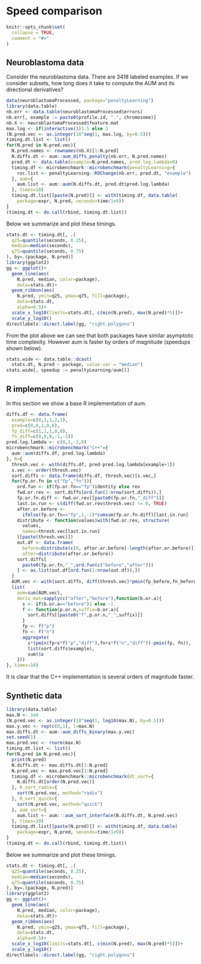 <!--
%\VignetteEngine{knitr::knitr}
%\VignetteIndexEntry{Speed comparison}
-->

# Speed comparison

```r
knitr::opts_chunk$set(
  collapse = TRUE,
  comment = "#>"
)
```

## Neuroblastoma data

Consider the neuroblastoma data. There are 3418 labeled examples. If
we consider subsets, how long does it take to compute the AUM and its
directional derivatives?

```r
data(neuroblastomaProcessed, package="penaltyLearning")
library(data.table)
nb.err <- data.table(neuroblastomaProcessed$errors)
nb.err[, example := paste0(profile.id, ".", chromosome)]
nb.X <- neuroblastomaProcessed$feature.mat
max.log <- if(interactive())3.5 else 3
(N.pred.vec <- as.integer(10^seq(1, max.log, by=0.5)))
timing.dt.list <- list()
for(N.pred in N.pred.vec){
  N.pred.names <- rownames(nb.X)[1:N.pred]
  N.diffs.dt <- aum::aum_diffs_penalty(nb.err, N.pred.names)
  pred.dt <- data.table(example=N.pred.names, pred.log.lambda=0)
  timing.df <- microbenchmark::microbenchmark(penaltyLearning={
    roc.list <- penaltyLearning::ROChange(nb.err, pred.dt, "example")
  }, aum={
    aum.list <- aum::aum(N.diffs.dt, pred.dt$pred.log.lambda)
  }, times=10)
  timing.dt.list[[paste(N.pred)]] <- with(timing.df, data.table(
    package=expr, N.pred, seconds=time/1e9))
}
(timing.dt <- do.call(rbind, timing.dt.list))

```

Below we summarize and plot these timings.

```r
stats.dt <- timing.dt[, .(
  q25=quantile(seconds, 0.25),
  median=median(seconds),
  q75=quantile(seconds, 0.75)
), by=.(package, N.pred)]
library(ggplot2)
gg <- ggplot()+
  geom_line(aes(
    N.pred, median, color=package),
    data=stats.dt)+
  geom_ribbon(aes(
    N.pred, ymin=q25, ymax=q75, fill=package),
    data=stats.dt,
    alpha=0.5)+
  scale_x_log10(limits=stats.dt[, c(min(N.pred), max(N.pred)*5)])+
  scale_y_log10()
directlabels::direct.label(gg, "right.polygons")

```

From the plot above we can see that both packages have similar
asymptotic time complexity. However aum is faster by
orders of magnitude (speedups shown below).

```r
stats.wide <- data.table::dcast(
  stats.dt, N.pred ~ package, value.var = "median")
stats.wide[, speedup := penaltyLearning/aum][]
```

## R implementation

In this section we show a base R implementation of aum.

```r
diffs.df <- data.frame(
  example=c(0,1,1,2,3),
  pred=c(0,0,1,0,0),
  fp_diff=c(1,1,1,0,0),
  fn_diff=c(0,0,0,-1,-1))
pred.log.lambda <- c(0,1,-1,0)
microbenchmark::microbenchmark("C++"={
  aum::aum(diffs.df, pred.log.lambda)
}, R={
  thresh.vec <- with(diffs.df, pred-pred.log.lambda[example+1])
  s.vec <- order(thresh.vec)
  sort.diffs <- data.frame(diffs.df, thresh.vec)[s.vec,]
  for(fp.or.fn in c("fp","fn")){
    ord.fun <- if(fp.or.fn=="fp")identity else rev
    fwd.or.rev <- sort.diffs[ord.fun(1:nrow(sort.diffs)),]
    fp.or.fn.diff <- fwd.or.rev[[paste0(fp.or.fn,"_diff")]]
    last.in.run <- c(diff(fwd.or.rev$thresh.vec) != 0, TRUE)
    after.or.before <-
      ifelse(fp.or.fn=="fp",1,-1)*cumsum(fp.or.fn.diff)[last.in.run]
    distribute <- function(values)with(fwd.or.rev, structure(
      values,
      names=thresh.vec[last.in.run]
    )[paste(thresh.vec)])
    out.df <- data.frame(
      before=distribute(c(0, after.or.before[-length(after.or.before)])),
      after=distribute(after.or.before))
    sort.diffs[
      paste0(fp.or.fn,"_",ord.fun(c("before","after")))
    ] <- as.list(out.df[ord.fun(1:nrow(out.df)),])
  }
  AUM.vec <- with(sort.diffs, diff(thresh.vec)*pmin(fp_before,fn_before)[-1])
  list(
    aum=sum(AUM.vec),
    deriv_mat=sapply(c("after","before"),function(b.or.a){
      s <- if(b.or.a=="before")1 else -1
      f <- function(p.or.n,suffix=b.or.a){
        sort.diffs[[paste0("f",p.or.n,"_",suffix)]]
      }
      fp <- f("p")
      fn <- f("n")
      aggregate(
        s*(pmin(fp+s*f("p","diff"),fn+s*f("n","diff"))-pmin(fp, fn)),
        list(sort.diffs$example),
        sum)$x
    }))
}, times=10)
```

It is clear that the C++ implementation is several orders of magnitude
faster.

## Synthetic data

```r
library(data.table)
max.N <- 1e6
(N.pred.vec <- as.integer(10^seq(1, log10(max.N), by=0.5)))
max.y.vec <- rep(c(0,1), l=max.N)
max.diffs.dt <- aum::aum_diffs_binary(max.y.vec)
set.seed(1)
max.pred.vec <- rnorm(max.N)
timing.dt.list <- list()
for(N.pred in N.pred.vec){
  print(N.pred)
  N.diffs.dt <- max.diffs.dt[1:N.pred]
  N.pred.vec <- max.pred.vec[1:N.pred]
  timing.df <- microbenchmark::microbenchmark(dt_sort={
    N.diffs.dt[order(N.pred.vec)]
  }, R_sort_radix={
    sort(N.pred.vec, method="radix")
  }, R_sort_quick={
    sort(N.pred.vec, method="quick")
  }, aum_sort={
    aum.list <- aum:::aum_sort_interface(N.diffs.dt, N.pred.vec)
  }, times=10)
  timing.dt.list[[paste(N.pred)]] <- with(timing.df, data.table(
    package=expr, N.pred, seconds=time/1e9))
}
(timing.dt <- do.call(rbind, timing.dt.list))

```

Below we summarize and plot these timings.

```r
stats.dt <- timing.dt[, .(
  q25=quantile(seconds, 0.25),
  median=median(seconds),
  q75=quantile(seconds, 0.75)
), by=.(package, N.pred)]
library(ggplot2)
gg <- ggplot()+
  geom_line(aes(
    N.pred, median, color=package),
    data=stats.dt)+
  geom_ribbon(aes(
    N.pred, ymin=q25, ymax=q75, fill=package),
    data=stats.dt,
    alpha=0.5)+
  scale_x_log10(limits=stats.dt[, c(min(N.pred), max(N.pred)*5)])+
  scale_y_log10()
directlabels::direct.label(gg, "right.polygons")

```

